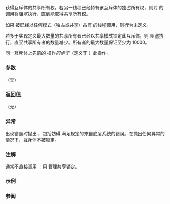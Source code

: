 {{cpp/thread/shared_mutex/title|lock_shared}}
{{cpp/thread/shared_mutex/navbar}}
{{dcl begin}}
{{dcl|since={{cpp/std|shared_mutex}}|
void lock_shared();
}}
{{dcl end}}

获得互斥体的共享所有权。若另一线程已经持有该互斥体的独占所有权，则对 {{tt|lock_shared}} 的调用将阻塞执行，直到能取得共享所有权。

如果 {{tt|lock_shared}} 被已经以任何模式（独占或共享）占有 {{tt|mutex}} 的线程调用，则行为未定义。

若多于实现定义最大数量的共享所有者已经以共享模式锁定此互斥体，则 {{tt|lock_shared}} 阻塞执行，直至共享所有者的数量减少。所有者的最大数量保证至少为 10000。

同一互斥体上先前的 {{lc|unlock()}} 操作''同步于''（定义于 {{lc|std::memory_order}}）此操作。

===参数===
（无）

===返回值===
（无）

===异常===
出现错误时抛出 {{lc|std::system_error}}，包括妨碍 {{tt|lock}} 满足规定的来自底层系统的错误。在抛出任何异常的情况下，互斥体不被锁定。

===注解===
通常不直接调用 {{tt|lock_shared()}}：用 {{lc|std::shared_lock}} 管理共享锁定。

===示例===
{{example
|code=
#include &lt;chrono&gt;
#include &lt;iostream&gt;
#include &lt;mutex&gt;
#include &lt;shared_mutex&gt;
#include &lt;syncstream&gt;
#include &lt;thread&gt;
#include &lt;vector&gt;

std::mutex stream_mutx;
void print(auto v)
{
    std::unique_lock&lt;std::mutex&gt; lock(stream_mutx);
    std::cout &lt;&lt; std::this_thread::get_id() &lt;&lt; " 见到: ";
    for (auto e : v)
        std::cout &lt;&lt; e &lt;&lt; ' ';
    std::cout &lt;&lt; '\n';
}

int main()
{
    using namespace std::chrono_literals;
    constexpr int N_READERS = 5;
    constexpr int LAST = -999;

    std::shared_mutex smtx;
    int product = 0;

    auto writer = [&amp;smtx, &amp;product](int start, int end)
    {
        for (int i = start; i &lt; end; ++i)
        {
            auto data = i;            
            {
                std::unique_lock&lt;std::shared_mutex&gt; lock(smtx);
                product = data;
            } 
            std::this_thread::sleep_for(3ms);
        }

        smtx.lock(); // 手动锁定
        product = LAST;
        smtx.unlock();
    };

    auto reader = [&amp;smtx, &amp;product]()
    {
        int data = 0;
        std::vector&lt;int&gt; seen;
        do
        {
            {
                smtx.lock_shared(); // 使用 std::shared_lock lock(smtx); 更好
                data = product;
                smtx.unlock_shared();
            }                                   

            seen.push_back(data);
            std::this_thread::sleep_for(2ms);
        }
        while (data != LAST);

        print(seen);
    };

    std::vector&lt;std::thread&gt; threads;
    threads.emplace_back(writer, 1, 13);
    threads.emplace_back(writer, 42, 52);

    for (int i = 0; i &lt; N_READERS; ++i)
        threads.emplace_back(reader);

    for (auto&amp;&amp; t : threads)
        t.join();
}
|p=true
|output=
127755840 见到: 43 3 3 4 46 5 6 7 7 8 9 51 10 11 11 12 -999
144541248 见到: 2 44 3 4 46 5 6 7 7 8 9 51 10 11 11 12 -999
110970432 见到: 42 2 3 45 4 5 47 6 7 8 8 9 10 11 11 12 -999
119363136 见到: 42 2 3 4 46 5 6 7 7 8 9 9 10 11 11 12 12 -999
136148544 见到: 2 44 3 4 46 5 6 48 7 8 9 51 10 11 11 12 12 -999
}}

===参阅===
{{dsc begin}}
{{dsc inc|cpp/thread/mutex/dsc lock|shared_mutex}}
{{dsc inc|cpp/thread/mutex/dsc try_lock_shared|shared_mutex}}
{{dsc inc|cpp/thread/mutex/dsc unlock_shared|shared_mutex}}
{{dsc end}}

{{langlinks|de|en|es|fr|it|ja|pt|ru}}